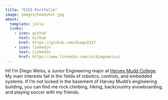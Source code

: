 ```yaml
---
title: "E155 Portfolio"
image: images/headshot.jpg
about:
  template: jolla
  links:
    - icon: github
      text: Github
      href: https://github.com/diego2317
    - icon: linkedin
      text: LinkedIn
      href: https://www.linkedin.com/in/diegoweiss/
---
```


Hi! I'm Diego Weiss, a Junior Engineering major at [Harvey Mudd College](https://hmc.edu). My main interests fall in the fields of robotics, controls, and embedded systems. If I'm not locked in the basement of Harvey Mudd's engineering building, you can find me rock climbing, hiking, backcountry snowboarding, and playing soccer with my friends.
